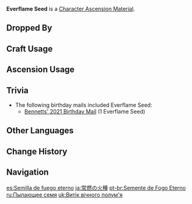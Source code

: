 {{Item Infobox
|id          = 113011
|image       = Item_Everflame Seed.png
|type        = Character Ascension Materials
|group       = Normal Boss Drops
|invCategory = Character Development Items
|rarity      = 4
|description = A seed that fuels the unending flames of the Pyro Regisvine. It emits Pyro energy as if it will burn all that has ever sprouted from the ground.<br />Endless desires flow among turbulent energy deep within the earth. What desire could steadily hold such fire to the plants and long so eagerly to bathe everything in unquenchable flames?
|source1     = Dropped by Lv.30+ [[Pyro Regisvine]]s
|source2     = 
|source3     = 
|source4     = 
|source5     = 
}}
'''Everflame Seed''' is a [[Character Ascension Material]].

==Dropped By==
{{Dropped By|level=30}}

==Craft Usage==
{{Craft Usage}}

==Ascension Usage==
{{Ascension Usage}}

==Trivia==
* The following birthday mails included Everflame Seed:
** [[Birthday/Bennett#This is for You!|Bennetts' 2021 Birthday Mail]] (1 Everflame Seed)

==Other Languages==
{{Other Languages
|en      = Everflame Seed
|zhs     = 常燃火种
|zhs_rm  = Cháng Rán Huǒzhòng
|zht     = 常燃火種
|zht_rm  = Cháng Rán Huǒzhòng
|zh_tl   = Ever-Burning Fire Seed
|ja      = 常燃の火種
|ja_rm   = Jounen no Hitane{{Assumed}}
|ja_tl   = Everburning Flameseed
|ko      = 꺼지지 않는 불씨
|ko_rm   = Kkeojiji Anneun Bulssi
|ko_tl   = Everflame Seed
|es      = Semilla de fuego eterno
|es_tl   = Seed of Eternal Fire
|fr      = Graine de feu
|fr_tl   = Fire Seed
|ru      = Пылающее семя
|ru_tl   = 
|th      = Everflame Seed
|vi      = Ngọn Lửa Vĩnh Hằng
|vi_tl   = 
|de      = Fluxfeuersamen
|de_tl   = Flux Flame Seed
|id      = Everflame Seed
|pt      = Semente de Fogo Eterno
|pt_tl   = 
|ja_note = 火種 (''hitane'') can be also translated as "live coals" or "trigger, cause (of something bad)".
}}

==Change History==
{{Change History|1.0}}

==Navigation==
{{Development Item Navbox|type=Character Materials}}

[[es:Semilla de fuego eterno]]
[[ja:常燃の火種]]
[[pt-br:Semente de Fogo Eterno]]
[[ru:Пылающее семя]]
[[uk:Витік вічного полум'я]]